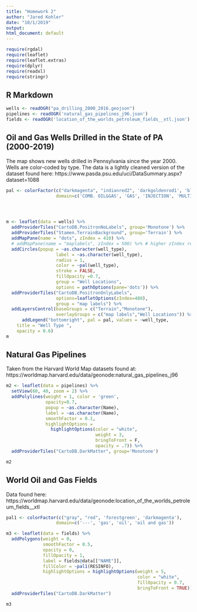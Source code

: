 ```yaml
---
title: "Homework 2"
author: "Jared Kohler"
date: "10/1/2019"
output:
html_document: default
---
```


```r
require(rgdal)
require(leaflet)
require(leaflet.extras)
require(dplyr)
require(readxl)
require(stringr)
```
## R Markdown

```r
wells <- readOGR("pa_drilling_2000_2016.geojson")
pipelines <- readOGR('natural_gas_pipelines_j96.json')
fields <- readOGR('location_of_the_worlds_petroleum_fields__xtl.json')
```

## Oil and Gas Wells Drilled in the State of PA (2000-2019)

The map shows new wells drilled in Pennsylvania since the year 2000. Wells are color-coded by type. 
The data is a lightly cleaned version of the dataset found here:
https://www.pasda.psu.edu/uci/DataSummary.aspx?dataset=1088

```r
pal <- colorFactor(c("darkmagenta", "indianred2", 'darkgoldenrod1', 'blue', 'lightblue', 'darkgreen'), 
                   domain=c('COMB. OIL&GAS', 'GAS', 'INJECTION', 'MULTIPLE WELL BORE TYPE', 'OBSERVATION', 'OIL'))




m <- leaflet(data = wells) %>% 
  addProviderTiles("CartoDB.PositronNoLabels", group='Monotone') %>% 
  addProviderTiles("Stamen.TerrainBackground", group='Terrain') %>% 
  addMapPane(name = "dots", zIndex = 410) %>%
  # addMapPane(name = "maplabels", zIndex = 500) %>% # higher zIndex rendered on top
  addCircles(popup = ~as.character(well_type),
                   label = ~as.character(well_type),
                   radius = 1,
                   color = ~pal(well_type),
                   stroke = FALSE, 
                   fillOpacity =0.7,
                   group = "Well Locations",
                   options = pathOptions(pane='dots')) %>%
  addProviderTiles("CartoDB.PositronOnlyLabels",
                   options=leafletOptions(zIndex=480),
                   group = "map labels") %>%
  addLayersControl(baseGroups = c("Terrain","Monotone"),
                   overlayGroups = c("map labels","Well Locations")) %>%
      addLegend("bottomright", pal = pal, values = ~well_type,
    title = "Well Type ",
    opacity = 0.6)
m
```

## Natural Gas Pipelines

Taken from the Harvard World Map datasets found at:
https://worldmap.harvard.edu/data/geonode:natural_gas_pipelines_j96

```r
m2 <- leaflet(data = pipelines) %>%
  setView(60, 40, zoom = 2) %>%
  addPolylines(weight = 1, color = 'green',
               opacity=0.7,
               popup = ~as.character(Name),
               label = ~as.character(Name),
               smoothFactor = 0.1,
               highlightOptions =
                 highlightOptions(color = "white",
                                  weight = 3,
                                  bringToFront = F,
                                  opacity = .7)) %>%
  addProviderTiles("CartoDB.DarkMatter", group='Monotone')

m2
```



## World Oil and Gas Fields

Data found here:
https://worldmap.harvard.edu/data/geonode:location_of_the_worlds_petroleum_fields__xtl

```r

pal1 <- colorFactor(c("gray", "red", 'forestgreen', 'darkmagenta'), 
                   domain=c('---', 'gas', 'oil', 'oil and gas'))

m3 <- leaflet(data = fields) %>% 
  addPolygons(weight = 0, 
              smoothFactor = 0.5,
              opacity = 0, 
              fillOpacity = 1,
              label = fields@data[["NAME"]],
              fillColor = ~pal1(RESINFO),
              highlightOptions = highlightOptions(weight = 5,
                                                  color = "white",
                                                  fillOpacity = 0.7,
                                                  bringToFront = TRUE))  %>% 
  addProviderTiles("CartoDB.DarkMatter")

m3
```